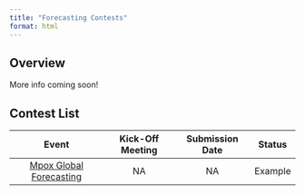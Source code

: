 ```yaml
---
title: "Forecasting Contests"
format: html
---
```


## Overview

More info coming soon!

## Contest List

| Event | Kick-Off Meeting | Submission Date | Status |
|:--:|:--:|:--:|:--:|
| [Mpox Global Forecasting](mpox_example.qmd) | NA | NA | Example |

